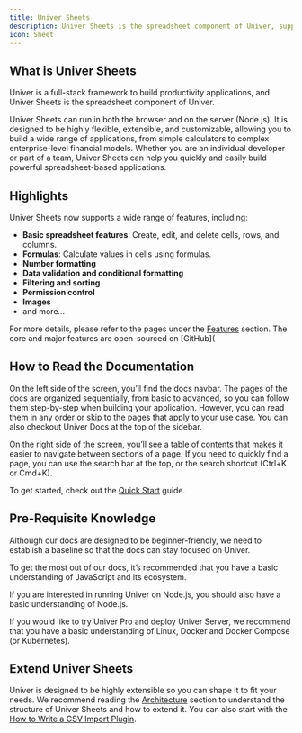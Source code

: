 ```yaml
---
title: Univer Sheets
description: Univer Sheets is the spreadsheet component of Univer, supporting both browser and Node.js, with flexible, extensible, and customizable features.
icon: Sheet
---
```


## What is Univer Sheets

Univer is a full-stack framework to build productivity applications, and Univer Sheets is the spreadsheet component of Univer.

Univer Sheets can run in both the browser and on the server (Node.js). It is designed to be highly flexible, extensible, and customizable, allowing you to build a wide range of applications, from simple calculators to complex enterprise-level financial models. Whether you are an individual developer or part of a team, Univer Sheets can help you quickly and easily build powerful spreadsheet-based applications.

## Highlights

Univer Sheets now supports a wide range of features, including:

- **Basic spreadsheet features**: Create, edit, and delete cells, rows, and columns.
- **Formulas**: Calculate values in cells using formulas.
- **Number formatting**
- **Data validation and conditional formatting**
- **Filtering and sorting**
- **Permission control**
- **Images**
- and more...

For more details, please refer to the pages under the [Features](/en-US/guides/sheets/features/core) section. The core and major features are open-sourced on [GitHub](

## How to Read the Documentation

On the left side of the screen, you’ll find the docs navbar. The pages of the docs are organized sequentially, from basic to advanced, so you can follow them step-by-step when building your application. However, you can read them in any order or skip to the pages that apply to your use case. You can also checkout Univer Docs at the top of the sidebar.

On the right side of the screen, you’ll see a table of contents that makes it easier to navigate between sections of a page. If you need to quickly find a page, you can use the search bar at the top, or the search shortcut (Ctrl+K or Cmd+K).

To get started, check out the [Quick Start](/en-US/guides/sheets/getting-started/quickstart) guide.

## Pre-Requisite Knowledge

Although our docs are designed to be beginner-friendly, we need to establish a baseline so that the docs can stay focused on Univer.

To get the most out of our docs, it’s recommended that you have a basic understanding of JavaScript and its ecosystem.

If you are interested in running Univer on Node.js, you should also have a basic understanding of Node.js.

If you would like to try Univer Pro and deploy Univer Server, we recommend that you have a basic understanding of Linux, Docker and Docker Compose (or Kubernetes).

## Extend Univer Sheets

Univer is designed to be highly extensible so you can shape it to fit your needs. We recommend reading the [Architecture](/en-US/guides/recipes/architecture/univer) section to understand the structure of Univer Sheets and how to extend it. You can also start with the [How to Write a CSV Import Plugin](/en-US/guides/recipes/practices/csv-import-plugin).

<Cards>
  <Card
    title="Quickstart"
    href="/en-US/guides/sheets/getting-started/quickstart"
  />

  <Card
    title="Run on Node.js"
    href="/en-US/guides/sheets/getting-started/integrations/node"
  />

  <Card
    title="Upgrade to Pro"
    href="/en-US/guides/sheets/getting-started/pro"
  />

  <Card
    title="Features"
    href="/en-US/guides/sheets/features/core"
  />
</Cards>
